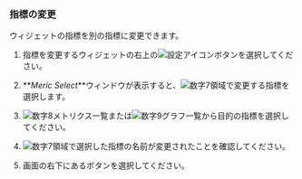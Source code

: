 ### 指標の変更

ウィジェットの指標を別の指標に変更できます。

1. 指標を変更するウィジェットの右上の![設定アイコン](/img/ico-setting.svg)ボタンを選択してください。

2. **_Meric Select_**ウィンドウが表示すると、![数字7](/img/number-07.png)領域で変更する指標を選択します。

3. ![数字8](/img/number-08.png)メトリクス一覧または![数字9](/img/ic-number-09.svg)グラフ一覧から目的の指標を選択してください。

4. ![数字7](/img/number-07.png)領域で選択した指標の名前が変更されたことを確認してください。

5. 画面の右下にある<Cmdname sid="save" className="uitext" />ボタンを選択してください。
